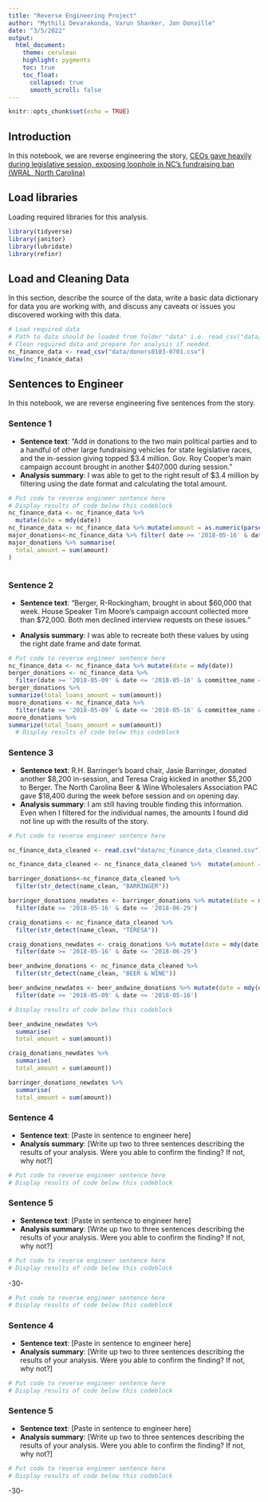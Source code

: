 ```yaml
---
title: "Reverse Engineering Project"
author: "Mythili Devarakonda, Varun Shanker, Jon Donville"
date: "3/5/2022"
output:
  html_document:
    theme: cerulean
    highlight: pygments
    toc: true
    toc_float:
      collapsed: true
      smooth_scroll: false
---
```


```r
knitr::opts_chunk$set(echo = TRUE)
```

## Introduction 

In this notebook, we are reverse engineering the story, [CEOs gave heavily during legislative session, exposing loophole in NC's fundraising ban (WRAL, North Carolina)](https://www.wral.com/in-session-campaign-donations/17716104/)

## Load libraries

Loading required libraries for this analysis.

```r
library(tidyverse)
library(janitor)
library(lubridate)
library(refinr)
```

## Load and Cleaning Data

In this section, describe the source of the data, write a basic data dictionary for data you are working with, and discuss any caveats or issues you discovered working with this data. 

```r
# Load required data
# Path to data should be loaded from folder "data" i.e. read_csv("data/name_of_data.csv")
# Clean required data and prepare for analysis if needed. 
nc_finance_data <- read_csv("data/donors0103-0701.csv")
View(nc_finance_data)
```

## Sentences to Engineer
In this notebook, we are reverse engineering five sentences from the story.

### Sentence 1

* **Sentence text**: “Add in donations to the two main political parties and to a handful of other large fundraising vehicles for state legislative races, and the in-session giving topped $3.4 million. Gov. Roy Cooper's main campaign account brought in another $407,000 during session."
* **Analysis summary**: I was able to get to the right result of $3.4 million by filtering using the date format and calculating the total amount.

```r
# Put code to reverse engineer sentence here
# Display results of code below this codeblock
nc_finance_data <- nc_finance_data %>% 
  mutate(date = mdy(date))  
nc_finance_data <- nc_finance_data %>% mutate(amount = as.numeric(parse_number(amount)))
major_donations<-nc_finance_data %>% filter( date >= '2018-05-16' & date <= '2018-06-29' )
major_donations %>% summarise(
  total_amount = sum(amount)
)
  
```

### Sentence 2

* **Sentence text**: “Berger, R-Rockingham, brought in about $60,000 that week. House Speaker Tim Moore's campaign account collected more than $72,000. Both men declined interview requests on these issues.”

* **Analysis summary**: I was able to recreate both these values by using the right date frame and date format.


```r
# Put code to reverse engineer sentence here
nc_finance_data <- nc_finance_data %>% mutate(date = mdy(date)) 
berger_donations <- nc_finance_data %>%  
  filter(date >= '2018-05-09' & date <= '2018-05-16' & committee_name == "PHILIP E BERGER COMM") 
berger_donations %>% 
summarize(total_loans_amount = sum(amount))
moore_donations <- nc_finance_data %>%  
  filter(date >= '2018-05-09' & date <= '2018-05-16' & committee_name == "FRIENDS OF TIM MOORE") 
moore_donations %>% 
summarize(total_loans_amount = sum(amount))
  # Display results of code below this codeblock
```



### Sentence 3

* **Sentence text**: R.H. Barringer's board chair, Jasie Barringer, donated another $8,200 in-session, and Teresa Craig kicked in another $5,200 to Berger. The North Carolina Beer & Wine Wholesalers Association PAC gave $18,400 during the week before session and on opening day.
* **Analysis summary**: I am still having trouble finding this information. Even when I filtered for the individual names, the amounts I found did not line up with the results of the story. 

```r
# Put code to reverse engineer sentence here

nc_finance_data_cleaned <- read.csv("data/nc_finance_data_cleaned.csv") 

nc_finance_data_cleaned <- nc_finance_data_cleaned %>%  mutate(amount = as.numeric(parse_number(amount)))

barringer_donations<-nc_finance_data_cleaned %>% 
  filter(str_detect(name_clean, "BARRINGER")) 

barringer_donations_newdates <- barringer_donations %>% mutate(date = mdy(date)) %>% 
  filter(date >= '2018-05-16' & date <= '2018-06-29')

craig_donations <- nc_finance_data_cleaned %>%  
  filter(str_detect(name_clean, "TERESA"))

craig_donations_newdates <- craig_donations %>% mutate(date = mdy(date)) %>% 
  filter(date >= '2018-05-16' & date <= '2018-06-29')

beer_andwine_donations <- nc_finance_data_cleaned %>% 
  filter(str_detect(name_clean, "BEER & WINE"))

beer_andwine_newdates <- beer_andwine_donations %>% mutate(date = mdy(date)) %>% 
  filter(date >= '2018-05-09' & date <= '2018-05-16') 

# Display results of code below this codeblock

beer_andwine_newdates %>% 
  summarise(
  total_amount = sum(amount))

craig_donations_newdates %>% 
  summarise(
  total_amount = sum(amount))

barringer_donations_newdates %>% 
  summarise(
  total_amount = sum(amount))

```

### Sentence 4

* **Sentence text**: [Paste in sentence to engineer here]
* **Analysis summary**: [Write up two to three sentences describing the results of your analysis.  Were you able to confirm the finding? If not, why not?]

```r
# Put code to reverse engineer sentence here
# Display results of code below this codeblock
```

### Sentence 5

* **Sentence text**: [Paste in sentence to engineer here]
* **Analysis summary**: [Write up two to three sentences describing the results of your analysis.  Were you able to confirm the finding? If not, why not?]

```r
# Put code to reverse engineer sentence here
# Display results of code below this codeblock
```

-30-

```r
# Put code to reverse engineer sentence here
# Display results of code below this codeblock
```

### Sentence 4

* **Sentence text**: [Paste in sentence to engineer here]
* **Analysis summary**: [Write up two to three sentences describing the results of your analysis.  Were you able to confirm the finding? If not, why not?]

```r
# Put code to reverse engineer sentence here
# Display results of code below this codeblock
```

### Sentence 5

* **Sentence text**: [Paste in sentence to engineer here]
* **Analysis summary**: [Write up two to three sentences describing the results of your analysis.  Were you able to confirm the finding? If not, why not?]

```r
# Put code to reverse engineer sentence here
# Display results of code below this codeblock
```

-30-